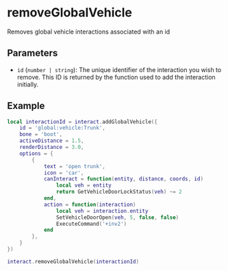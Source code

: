 # removeGlobalVehicle

Removes global vehicle interactions associated with an id

## Parameters

- `id` (`number | string`): The unique identifier of the interaction you wish to remove. This ID is returned by the function used to add the interaction initially.

## Example

```lua
local interactionId = interact.addGlobalVehicle({
    id = 'global:vehicle:Trunk',
    bone = 'boot',
    activeDistance = 1.5,
    renderDistance = 3.0,
    options = {
        {
            text = 'open trunk',
            icon = 'car',
            canInteract = function(entity, distance, coords, id)
                local veh = entity
                return GetVehicleDoorLockStatus(veh) ~= 2
            end,
            action = function(interaction)
                local veh = interaction.entity
                SetVehicleDoorOpen(veh, 5, false, false)
                ExecuteCommand('+inv2')
            end
        },
    }
})

interact.removeGlobalVehicle(interactionId)
